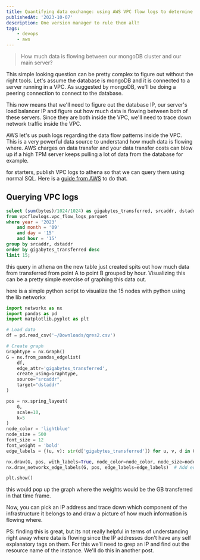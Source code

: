 ```yaml
---
title: Quantifying data exchange: using AWS VPC flow logs to determine how much data is flowing between servers
publishedAt: '2023-10-07'
description: One version manager to rule them all!
tags:
    - devops
    - aws
---
```


> How much data is flowing between our mongoDB cluster and our main server?

This simple looking question can be pretty complex to figure out without the right tools. Let's assume the database is mongoDB and it is connected to a server running in a VPC. As suggested by mongoDB, we'll be doing a peering connection to connect to the database.

This now means that we'll need to figure out the database IP, our server's load balancer IP and figure out how much data is flowing between both of these servers. Since they are both inside the VPC, we'll need to trace down network traffic inside the VPC.

AWS let's us push logs regarding the data flow patterns inside the VPC. This is a very powerful data source to understand how much data is flowing where. AWS charges on data transfer and your data transfer costs can blow up if a high TPM server keeps pulling a lot of data from the database for example.

for starters, publish VPC logs to athena so that we can query them using normal SQL. Here is a [guide from AWS](https://docs.aws.amazon.com/vpc/latest/userguide/flow-logs-athena.html#predefined-queries) to do that.

## Querying VPC logs

```SQL
select (sum(bytes)/1024/1024) as gigabytes_transferred, srcaddr, dstaddr
from vpcflowlogs.vpc_flow_logs_parquet
where year = '2023'
	and month = '09'
	and day = '15'
	and hour = '15'
group by srcaddr, dstaddr
order by gigabytes_transferred desc
limit 15;
```

this query in athena on the new table just created spits out how much data from transferred from point A to point B grouped by hour. Visualizing this can be a pretty simple exercise of graphing this data out.

here is a simple python script to visualize the 15 nodes with python using the lib networkx

```python
import networkx as nx
import pandas as pd
import matplotlib.pyplot as plt

# Load data
df = pd.read_csv('~/Downloads/qres2.csv')

# Create graph
Graphtype = nx.Graph()
G = nx.from_pandas_edgelist(
    df,
    edge_attr='gigabytes_transferred',
    create_using=Graphtype,
    source="srcaddr",
    target="dstaddr"
)

pos = nx.spring_layout(
    G,
    scale=10,
    k=5
)
node_color = 'lightblue'
node_size = 500
font_size = 12
font_weight = 'bold'
edge_labels = {(u, v): str(d['gigabytes_transferred']) for u, v, d in G.edges(data=True)}

nx.draw(G, pos, with_labels=True, node_color=node_color, node_size=node_size, font_size=font_size, font_weight=font_weight)
nx.draw_networkx_edge_labels(G, pos, edge_labels=edge_labels)  # Add edge labels

plt.show()
```

this would pop up the graph where the weights would be the GB transferred in that time frame.

Now, you can pick an IP address and trace down which component of the infrastructure it belongs to and draw a picture of how much information is flowing where.

PS: finding this is great, but its not really helpful in terms of understanding right away where data is flowing since the IP addresses don't have any self explanatory tags on them. For this we'll need to grep an IP and find out the resource name of the instance. We'll do this in another post.